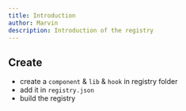 ```yaml
---
title: Introduction
author: Marvin
description: Introduction of the registry
---
```


## Create

- create a `component` & `lib` & `hook` in registry folder
- add it in `registry.json`
- build the registry

